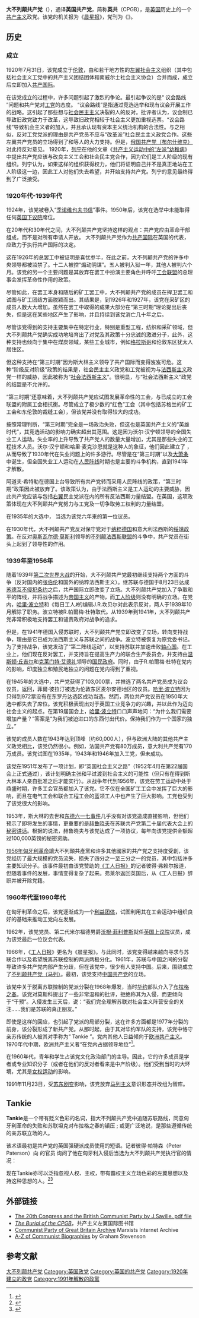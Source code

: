 {{Infobox political party
|name          = 大不列顛共產黨
|native_name=Communist Party of Great Britain
|colorcode     = red
|logo          = CPGB2.png
|leader1_title = 总书记
|leader1_name = {{plainlist|
*{{link-en|阿尔伯特·英克平|Albert Inkpin}} {{small|（首任）}}
*{{link-en|尼娜·坦普尔|Nina Temple}}{{small|（末任）}}}}
|founded       =1920年7月31日<ref>{{cite web|url= http://spartacus-educational.com/Pcommunist.htm|title= The Communist Party of Great Britain|last1= Simkin|first1= John|date= August 2014|website= spartacus-educational.com|publisher= Spartacus Educational|access-date= 31 August 2015|archive-date= 2016-09-27|archive-url= https://web.archive.org/web/20160927140422/http://spartacus-educational.com/Pcommunist.htm|dead-url= yes}}</ref>
|dissolved     = 1991年11月23日<ref>{{cite news|url=https://news.google.com/newspapers?id=C7IeAAAAIBAJ&sjid=8c4EAAAAIBAJ&pg=6535,3072940&dq=nina-temple&hl=en|title=British communists propose name change|date=1991-11-23|work=Herald-Journal|accessdate=9 February 2010|archive-date=2020-05-11|archive-url=https://web.archive.org/web/20200511053855/https://news.google.com/newspapers?id=C7IeAAAAIBAJ&sjid=8c4EAAAAIBAJ&pg=6535%2C3072940&dq=nina-temple&hl=en|dead-url=no}}</ref>
|membership = {{plainlist|
*60000 {{small|（1945年，鼎盛时）}}<ref name=millions>Wheeler, Brian. [https://www.bbc.co.uk/news/uk-politics-18351323 ''What happened to the Communist Party of Great Britain's millions?''] {{Wayback|url=https://www.bbc.co.uk/news/uk-politics-18351323 |date=20210109235328 }}, [[BBC_News|BBC News]], London, published 13 June 2012, retrieved 16 July 2015</ref>
*4742 {{small|（1991年，解散时）}}<ref>{{cite web|url= http://www.communist-party.org.uk/history/1541-88-97-reestablishment-dissolution-rise-of-new-labour.html|title= 1988-97 Re-establishing the Party|access-date= 2019-06-25|archive-url= https://web.archive.org/web/20170923002604/https://www.communist-party.org.uk/history/1541-88-97-reestablishment-dissolution-rise-of-new-labour.html|archive-date= 2017-09-23|dead-url= yes}}</ref>}}
|ideology      = {{plainlist|
*[[共產主義|共產主義]]
*[[馬克思列寧主義|馬克思列寧主義]]}}
|position      =[[左翼|左翼]]
|international = [[共產國際|共產國際]]
|合并自   = {{plainlist|
*[[不列颠社会党|不列颠社会党]]
*[[共产主义团结团体|共产主义团结团体]]
*[[南威尔士社会主义协会|南威尔士社会主义协会]]
*[[共产主义工党|共产主义工党]]
*[[共产党（第三国际英国支部）|共产党（第三国际英国支部）]]}}
|successor     = 
[[民主左翼_(英格兰)|民主左翼]]<ref>Barberis, Peter/McHugh, John/Tyldesley, Mike. ''[https://books.google.com/books?id=qps14mSlghcC Encyclopedia of British and Irish political organizations : parties, groups and movements of the 20th century] {{Wayback|url=https://books.google.com/books?id=qps14mSlghcC |date=20170223190903 }}''. New York City/London: Continuum, 2001. 149</ref><ref>Collette, Christine/Leybourn, Keith. ''[https://books.google.com/books?id=Z9xbDB72mpsC Modern Britain since 1979 a reader] {{Wayback|url=https://books.google.com/books?id=Z9xbDB72mpsC |date=20190804132240 }}''. London/New York City: I.B. Tauris, 2003. p. 2</ref><br>[[不列颠共产党|不列颠共产党]]
|colours       = {{colour box|Red}} {{colour box|Yellow}} [[红色|红色]]和[[黄色|黄色]]
|country       =英国
}}{{for|也被中文媒体翻译作“英国共产党”的现存政党|不列颠共产党}}
{{None}}

'''大不列颠共产党'''（{{lang-en|Communist Party of Great Britain}}），通译'''英国共产党'''，简称'''英共{{who}}'''（CPGB），是[[英国|英国]]历史上的一个[[共产主义|共产主义]]政党。该党的机关报为《[[晨星报|晨星报]]》，党刊为《{{le|今日马克思主义|Marxism Today}}》。

== 历史 ==
=== 成立 ===
1920年7月31日，该党成立于[[伦敦|伦敦]]，由{{le|不列颠社会党|British Socialist Party}}和若干地方性的[[左翼|左翼]][[社会主义|社会主义]]组织（其中包括社会主义工党中的共产主义团结团体和南威尔士社会主义协会）合并而成，成立后立即加入[[共产国际|共产国际]]。

在该党成立的过程中，许多问题引起了激烈的争论。最引起争议的是“ 议会路线 ”问题和共产党对[[英国工党|工党]]的态度。 “议会路线”是指通过竞选选举和现有议会开展工作的战略。这引起了那些想与[[社会民主主义|社会民主主义]]决裂的人的反对。批评者认为，议会制已导致旧政党致力于改革，这导致旧政党相较于社会主义更加重视选票。“议会路线”导致机会主义者的加入，并且承认现有资本主义统治机构的合法性。与之相似，反对工党党派的理由是共产党员不应与“改革派”社会民主主义政党合作。这些左翼共产党员的立场得到了{{le|西尔维娅·潘克赫斯特|Sylvia Pankhurst}}和{{le|威廉·加拉赫|Willie Gallacher (politician)}}等人的大力支持。但是，[[苏联共产党|俄国共产党（布尔什维克）]]对此持反对意见。 1920年，[[列宁|列宁]]在他的文章《[[共产主义运动中的“左派”幼稚病|共产主义运动中的“左派”幼稚病]]》中提出共产党应该与改良主义工会和社会民主党合作，因为它们是工人阶级的现有组织。列宁认为，如果这样的组织获得权力，他们将证明自己并不是真正地站在工人阶级这一边，因此工人对他们失去希望，并开始支持共产党。列宁的意见最终得到了广泛接受。

=== 1920年代-1939年代 ===
1924年，该党被卷入“[[季诺维也夫书信|季诺维也夫书信]]”事件。1950年后，该党在选举中未能取得任何[[英国下议院|英国下议院]]席位。

在20年代和30年代之间，大不列颠共产党坚持这样的观点：共产党应由革命干部组成，而不是对所有申请人开放。 大不列颠共产党作为[[共产国际|共产国际]]在英国的代表，应致力于执行共产国际的决定。 

这在1926年的总罢工中被证明是喜忧参半，在此之前，大不列颠共产党的许多中央领导都被监禁了。十二人被控“煽动阴谋”。五人被判入狱一年，其他人被判六个月。该党的另一个主要问题是其放弃在罢工中扮演主要角色并呼吁[[工會聯盟|工会联盟]]的总理事会发挥革命性作用的政策。 

尽管如此，在罢工本身和随后的矿工罢工中，大不列颠共产党的成员在捍卫罢工和试图与矿工团结方面脱颖而出。其结果是，到1926年和1927年，该党在采矿区的成员人数大大增加。虽然在罢工中取得的成果大部分在“第三时期”理论提出后丧失，但是这在某些地区产生了影响，并且持续到该党消亡几十年之后。 

尽管该党得到的支持主要集中在特定行业，特别是重型工程，纺织和采矿领域，但大不列颠共产党确实成功地培育出了对党及其政策十分忠诚的激进分子，此外，这种支持也倾向于集中在煤炭领域，某些工业城市，例如[[格拉斯哥|格拉斯哥]]和伦敦东区犹太人居住区。 

但这种支持在“第三时期”因为斯大林主义领导了共产国际而变得岌岌可危。这种“阶级反对阶级”政策的结果是，社会民主主义政党和工党被视为与[[法西斯主义|法西斯主义]]政党一样的威胁，因此被称为“[[社会法西斯主义|社会法西斯主义]]”。很明显，与“社会法西斯主义”政党的结盟是不允许的。

“第三时期”还意味着，大不列颠共产党应试图发展革命性的工会，与已成立的工会联盟的附属工会相抗衡。尽管成立了极少数的“红色”工会（其中包括苏格兰的矿工工会和东伦敦的裁缝工会），但该党并没有取得较大的成功。

按照常理判断，“第三时期”完全是一场政治失败，但这也是英国共产主义的“英雄时代”，其竞选活动的影响力确实超出其范围。这是因为沃尔·汉宁顿领导的全国失业工人运动。失业率的上升导致了共产党人的数量大量增加，尤其是那些失业的工程技术人员。沃尔·汉宁顿和哈里·麦克沙恩就是这种人的象征，他们因此建立了{{link-en|全国失业工人运动|National Unemployed Workers' Movement}}
，从而导致了1930年代在失业问题上的许多游行。尽管是在“第三时期”以及[[大萧条|大萧条]]中诞生，但全国失业工人运动在[[人民陣線|人民阵线]]时期也是主要的斗争机构，直到1941年才解散。 

阿道夫·希特勒在德国上台导致所有共产党转而采用人民阵线的政策，“第三时期”政策因此被放弃了。该政策认为，由于法西斯主义是工人运动的主要威胁，因此共产党应该与包括[[右翼|右翼]]民主党派在内的所有反法西斯力量结盟。在英国，这项政策体现在大不列颠共产党努力与工党及一切争取劳工权利的力量结盟。 

在1935年的大选中， {{link-en|威利·加拉赫|Willie Gallacher (politician)}}
当选为该党六年来的第一位议员。

在1930年代，大不列颠共产党反对保守党对于[[纳粹德国|纳粹德国]]和意大利法西斯的[[绥靖政策|绥靖政策]]。在反对[[奥斯瓦尔德·莫斯利|奥斯瓦尔德·莫斯利]]领导的[[不列顛法西斯聯盟|不列颠法西斯联盟]]的斗争中，共产党员在街头上起到了领导性的作用。

=== 1939年至1956年 ===
随着1939年[[第二次世界大战|第二次世界大战]]的开始，大不列颠共产党最初继续支持两个方面的斗争（反对国内的[[內維爾·張伯倫|张伯伦]]和国外的纳粹法西斯主义）。继苏联与德国于8月23日达成[[苏德互不侵犯条约|苏德互不侵犯条约]]之后，共产国际立即改变了立场。大不列颠共产党加入了争取和平的阵线，并将战争描述为[[帝国主义|帝国主义]]的产物，而[[工人阶级|工人阶级]]则没有明确的立场。在党内，[[哈里·波立特|哈里·波立特]]和《每日工人''》''的编辑J.R.坎贝尔对此表示反对，两人于1939年10月解除了职务。波立特被R.帕爾梅·杜特取代。从1939年到1941年，大不列颠共产党非常积极地支持罢工和谴责政府对战争的追求。 

但是，在1941年德国入侵苏联时，大不列颠共产党立即改变了立场，转向支持战争，理由是它已成为法西斯主义与苏联之间的战争。波立特被恢复为原党委书记。为了支持战争，该党发动了“第二阵线运动”，以支持苏联并加速击败[[轴心国|轴心国]]。在工业上，他们现在反对罢工，并支持旨在提高生产力的联合生产委员会，并支持由[[温斯顿·丘吉尔|温斯顿·丘吉尔]]和[[克莱门特·艾德礼|克莱门特·艾德礼]]领导的[[國民政府_(英國)|国民政府]]。同时，由于R.帕爾梅·杜特在党内的影响，印度独立和殖民地独立的问题在党内得到了重视。

在1945年的大选中，共产党获得了103,000票，并推选了两名共产党员成为议会议员，{{link-en|威利·加拉赫|Willie Gallacher (politician)}}返回，菲爾·彼拉汀被选为伦敦东区麦尔安德地区的议员。[[哈里·波立特|哈里·波立特]]因为只得到972票没有在东罗丹达选区成功当选。然而，两位共产党议员在1950年大选中都失去了席位。该党积极表现出对于英国工业竞争力的兴趣，并以此作为迈向社会主义的起点。在第19届国会上，[[哈里·波立特|哈里·波立特]]口口声声地问：“为什么我们需要增加产量？”答案是“为我们被迫进口的东西付出代价。保持我们作为一个国家的独立。”

该党的成员人数在1943年达到顶峰（约60,000人），但与欧洲大陆的其他共产主义政党相比，该党仍然很小。例如，法国共产党有80万成员，意大利共产党有170万成员。该党试图在1935年，1943年和1946年加入工党，但未成功。

该党在1951年发布了一项计划，即“英国社会主义之路”（1952年4月在第22届国会上正式通过），该计划明确主张和平过渡到社会主义的可能性（但只有在得到斯大林本人亲自批准之后才能实行）。从战争年代到1956年，该党在劳工运动中处于鼎盛时期，许多工会官员都加入了该党。它不仅在全国矿工工会中发挥了巨大的影响，而且在电气工会和联合工程工会的蓝领工人中也产生了巨大影响。工党也受到了该党很大的影响。

1953年，斯大林的去世和[[东德六一七事件|东德六一七事件]]几乎没有对该党造成直接影响，但他们预示了即将发生的事情，更重要的是[[赫鲁晓夫|赫鲁晓夫]]在苏联共产党第二十届代表大会上的[[关于个人崇拜及其后果|秘密讲话]]。根据{{Link-en|乔治·马修斯|George_Matthews_(journalist)}}的说法，赫鲁晓夫与该党达成了一项协议，每年向该党提供金额超过100,000英镑的秘密资助。

[[1956年匈牙利革命|1956年匈牙利革命]]讓大不列顛共產黨和许多其他國家的共产党之支持度受創，该党经历了最大规模的党员流失，损失了四分之一至三分之一的党员，其中包括许多主要知识分子。该事件最初由该党赞助的[[晨星报|《工人日报》]]的记者彼得·弗赖尔{{Link-en|彼得·弗莱尔|Peter Fryer}}报道，但随着事件的发展，事情变得复杂了起来。弗莱尔返回英国后，从《工人日报》辞职并被开除党籍。

=== 1960年代至1990年代 ===
在匈牙利革命之后，该党逐渐成为一个[[利益團體|利益团体]]，试图利用其在工会运动中组织良好的基础来推动工党向左发展。

1962年，该党党员、第二代米尔福德男爵[[沃根·菲利普斯，第二代米尔福德男爵|沃根·菲利普斯]]就任[[英国上议院|英国上议院]]议员，成为该党最后一位议会代表。

1966年，《[[晨星报|工人日报]]》更名为《晨星报》。与此同时，该党变得越来越向寻求与苏联合作以及希望脱离苏联控制的两派两极分化。1961年，苏联与中国之间的分裂导致许多共产党内部产生分歧，但在该党中，很少有人支持中国。后来，围绕{{Link-en|雷格·伯奇|Reg Birch}}成立了[[不列颠共产党（马列）|不列颠共产党（马列）]]。最初，该党支持[[中国共产党|中国共产党]]的立场。 

该党中关于脱离苏联控制的党派分裂在1968年爆发，当时[[华沙条约|华约]]部队介入了[[布拉格之春|布拉格之春]]。该党对莫斯科提出了一些非常温和的批评，拒绝称其为入侵，而更倾向于“干预”。入侵发生三天后，{{Link-en|约翰·格兰|John Gollan}}说：“我们完全理解苏联对社会主义阵营安全的关注……我们是苏联的真正朋友。” 

即使是这样的回应，也引起了党派的局部分裂，这在许多方面都是1977年分裂的前身，该分裂形成了新共产党。从那时起，由于其对华约军队的支持，该党中恪守亲苏传统的人被其对手称为“ Tankie ”。党内其他人日益倾向于[[欧洲共产主义|欧洲共产主义]]。1970年代中期，欧洲共产主义者“在党内占据领导地位”<ref>{{Cite book|title=Endgames and New Times|author=Geoff Andrews|publisher=|page=144}}</ref>。

在1960年代，青年和学生占该党文化政治部门的主导。因此，它的许多成员是学者或专业知识分子（或者在他们的反对者看来是中产阶级）。他们受到当时的大环境，尤其是[[女权运动|女权运动]]的影响。  

1991年11月23日，受[[苏东剧变|苏东剧变]]影响，该党放弃[[马列主义|马列主义]]意识形态并改组为{{le|民主左翼 (英国)|Democratic Left (UK)|民主左翼}}智库。

== Tankie ==
{{main|坦克党}}
'''Tankie'''是一个带有贬义色彩的名词，指大不列颠共产党中追随苏联路线，同意匈牙利革命的失败和苏联坦克对布拉格之春的镇压 ; 或更广泛地说，是那些遵循传统的亲苏联立场的人。

该术语最初是共产党的英国强硬派成员使用的短语。记者彼得·帕特森（Peter Paterson）向{{link-en|机工联合会|Amalgamated Engineering Union}}
的官员{{link-en|Reg Birch|Reg Birch}}
询问了他在匈牙利入侵后当选为大不列颠共产党执行官的情况： 

{{Quote|当我问他如何可能支持“tankies”（因为苏军动用坦克镇压）时，他说“他们想要一个可以忍受匈牙利的工会主义者，而我符合这个条件。”}}

现在Tankie亦可以泛指忽视人权、主权，带有霸权主义立场色彩的左翼思想以及持这种思想的人。<ref>{{Cite web|title=r/tankietime - The meaning of "tankie". What does it mean to you?|url=https://www.reddit.com/r/tankietime/comments/5o5tnh/the_meaning_of_tankie_what_does_it_mean_to_you/|accessdate=2020-04-22|work=reddit|language=en-US|archive-date=2020-05-11|archive-url=https://web.archive.org/web/20200511053922/https://www.reddit.com/r/tankietime/comments/5o5tnh/the_meaning_of_tankie_what_does_it_mean_to_you/|dead-url=no}}</ref><ref>{{Cite web|title=Urban Dictionary: tankie|url=https://www.urbandictionary.com/define.php?term=tankie|accessdate=2020-04-22|work=Urban Dictionary|language=en-US|archive-date=2021-03-04|archive-url=https://web.archive.org/web/20210304072621/https://www.urbandictionary.com/define.php?term=tankie|dead-url=no}}</ref>

==外部链接==
*[http://socialistregister.com/socialistregister.com/files/SR_1976_Saville.pdf The 20th Congress and the British Communist Party by J.Saville. pdf file]{{Wayback|url=http://socialistregister.com/socialistregister.com/files/SR_1976_Saville.pdf |date=20090320055209 }}
*[http://www.sinistra.net/lib/upt/comlef/coso/cosoecibee.html ''The Burial of the CPGB'']{{Wayback|url=http://www.sinistra.net/lib/upt/comlef/coso/cosoecibee.html |date=20150705152002 }}，共产主义左翼国际图书馆
*[http://www.marxists.org/history/international/comintern/sections/britain/index.htm Communist Party of Great Britain Archive]{{Wayback|url=http://www.marxists.org/history/international/comintern/sections/britain/index.htm |date=20150511204059 }} Marxists Internet Archive
*[https://web.archive.org/web/20090529125141/http://graham.thewebtailor.co.uk/archives/000085.html A-Z of Communist Biographies] by Graham Stevenson

==参考文献==
{{reflist}}

[[Category:大不列颠共产党|]]
[[Category:英国政党|Category:英国政党]]
[[Category:英国的共产党|Category:英国的共产党]]
[[Category:1920年建立的政党|Category:1920年建立的政党]]
[[Category:1991年解散的政黨|Category:1991年解散的政黨]]